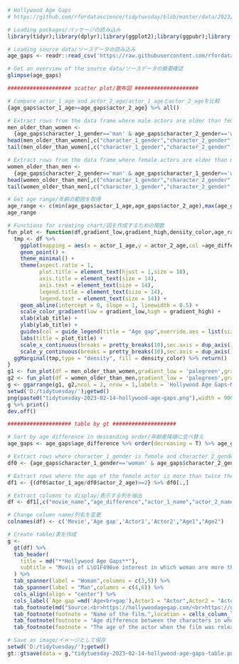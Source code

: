 ```{r}
# Hollywood Age Gaps
# https://github.com/rfordatascience/tidytuesday/blob/master/data/2023/2023-02-14/readme.md

# Loading packages/パッケージの読み込み
library(tidyr);library(dplyr);library(ggplot2);library(ggpubr);library(ggExtra);library(scales);library(gt)

# Loading source data/ソースデータの読み込み
age_gaps <- readr::read_csv('https://raw.githubusercontent.com/rfordatascience/tidytuesday/master/data/2023/2023-02-14/age_gaps.csv') %>% data.frame(check.names = F)

# Get an overview of the source data/ソースデータの概要確認
glimpse(age_gaps)

#################### scatter plot/散布図 ####################

# Compare actor_1_age and actor_2_age/actor_1_ageとactor_2_ageを比較
{age_gaps$actor_1_age>=age_gaps$actor_2_age} %>% all()

# Extract rows from the data frame where male actors are older than female actors/男優のほうが年上の行を抽出 
men_older_than_women <- 
  {age_gaps$character_1_gender=='man' & age_gaps$character_2_gender=='woman' & age_gaps$actor_1_age > age_gaps$actor_2_age} %>% age_gaps[.,]
head(men_older_than_women[,c("character_1_gender","character_2_gender","actor_1_age","actor_2_age")])
tail(men_older_than_women[,c("character_1_gender","character_2_gender","actor_1_age","actor_2_age")])

# Extract rows from the data frame where female actors are older than male actors/女優のほうが年上の行を抽出 
women_older_than_men <- 
  {age_gaps$character_2_gender=='man' & age_gaps$character_1_gender=='woman' & age_gaps$actor_1_age > age_gaps$actor_2_age} %>% age_gaps[.,]
head(women_older_than_men[,c("character_1_gender","character_2_gender","actor_1_age","actor_2_age")])
tail(women_older_than_men[,c("character_1_gender","character_2_gender","actor_1_age","actor_2_age")])

# Get age range/年齢の範囲を取得
age_range <- c(min(age_gaps$actor_1_age,age_gaps$actor_2_age),max(age_gaps$actor_1_age,age_gaps$actor_2_age))
age_range

# Functions for creating chart/図を作成するための関数
fun_plot <- function(df,gradient_low,gradient_high,density_color,age_range,plot_title,xlab_title,ylab_title){
  tmp <- df %>% 
    ggplot(mapping = aes(x = actor_1_age,y = actor_2_age,col =age_difference)) + 
    geom_point() + 
    theme_minimal() + 
    theme(aspect.ratio = 1,
          plot.title = element_text(hjust = 1,size = 18),
          axis.title = element_text(size = 14),
          axis.text = element_text(size = 14),
          legend.title = element_text(size = 14),
          legend.text = element_text(size = 14)) + 
    geom_abline(intercept = 0, slope = 1, linewidth = 0.5) + 
    scale_color_gradient(low = gradient_low,high = gradient_high) + 
    xlab(xlab_title) + 
    ylab(ylab_title) + 
    guides(col = guide_legend(title = "Age gap",override.aes = list(size = 5))) + 
    labs(title = plot_title) +
    scale_x_continuous(breaks = pretty_breaks(10),sec.axis = dup_axis(),limits = age_range) + 
    scale_y_continuous(breaks = pretty_breaks(10),sec.axis = dup_axis(),limits = age_range)
  ggMarginal(tmp,type = "density", fill = density_color) %>% return()
}
g1 <- fun_plot(df = men_older_than_women,gradient_low = 'palegreen',gradient_high = 'darkgreen',density_color = 'mediumseagreen',age_range = age_range,plot_title = 'Male actor is older',xlab_title = 'Age of male actors',ylab_title = 'Age of female actors');g1
g2 <- fun_plot(df = women_older_than_men,gradient_low = 'palegreen',gradient_high = 'darkgreen',density_color = 'mediumseagreen',age_range = age_range,plot_title = 'Female actors is older',xlab_title = 'Age of female actors',ylab_title = 'Age of male actors');g2
g <- ggarrange(g1, g2,ncol = 2, nrow = 1,labels = 'Hollywood Age Gaps-Movis of L\U1F496ve interest-',hjust = -0.4,font.label = list(size = 25))
setwd('D:/tidytuesday/');getwd()
png(paste0("tidytuesday-2023-02-14-hollywood-age-gaps.png"),width = 900,height = 500)
g %>% print()
dev.off()

#################### table by gt ####################

# Sort by age difference in descending order/年齢差降順に並べ替え
age_gaps <- age_gaps$age_difference %>% order(decreasing = T) %>% age_gaps[.,]

# Extract rows where character_1_gender is female and character_2_gender is male/キャラクター1が女性、キャラクター2が男性の行を抽出
df0 <- {age_gaps$character_1_gender=='woman' & age_gaps$character_2_gender=='man'} %>% age_gaps[.,]

# Extract rows where the age of the female actor is more than twice the age of the male actor/女性俳優の年齢が男性俳優の年齢の2倍以上の行を抽出
df1 <- {(df0$actor_1_age/df0$actor_2_age)>=2} %>% df0[.,]

# Extract columns to display/表示する列を抽出
df <- df1[,c("movie_name","age_difference","actor_1_name","actor_2_name","actor_1_age","actor_2_age")]

# Change column name/列名を変更
colnames(df) <- c('Movie','Age gap','Actor1','Actor2',"Age1","Age2")

# Create table/表を作成
g <- 
  gt(df) %>% 
  tab_header(
    title = md("**Hollywood Age Gaps**"),
    subtitle = "Movis of L\U1F496ve interest in which woman are more than twice the age of man"
  ) %>% 
  tab_spanner(label = "Woman",columns = c(3,5)) %>% 
  tab_spanner(label = "Man",columns = c(4,6)) %>%
  cols_align(align = "center") %>%
  cols_label(`Age gap`=md('Age<br>gap'),Actor1 = "Actor",Actor2 = "Actor",Age1 = "Age",Age2 = "Age") %>% 
  tab_footnote(md("Source:<br>https://hollywoodagegap.com/<br>https://github.com/rfordatascience/tidytuesday/blob/master/data/2023/2023-02-14/readme.md")) %>% 
  tab_footnote(footnote = "Name of the film.",location = cells_column_labels(columns = c(1))) %>% 
  tab_footnote(footnote = "Age difference between the characters in whole years.",location = cells_column_labels(columns = c(2))) %>% 
  tab_footnote(footnote = "The age of the actor when the film was released.",location = cells_column_labels(columns = c(5,6)))

# Save as image/イメージとして保存
setwd('D:/tidytuesday/');getwd()
gt::gtsave(data = g,"tidytuesday-2023-02-14-hollywood-age-gaps-table.png")
```
